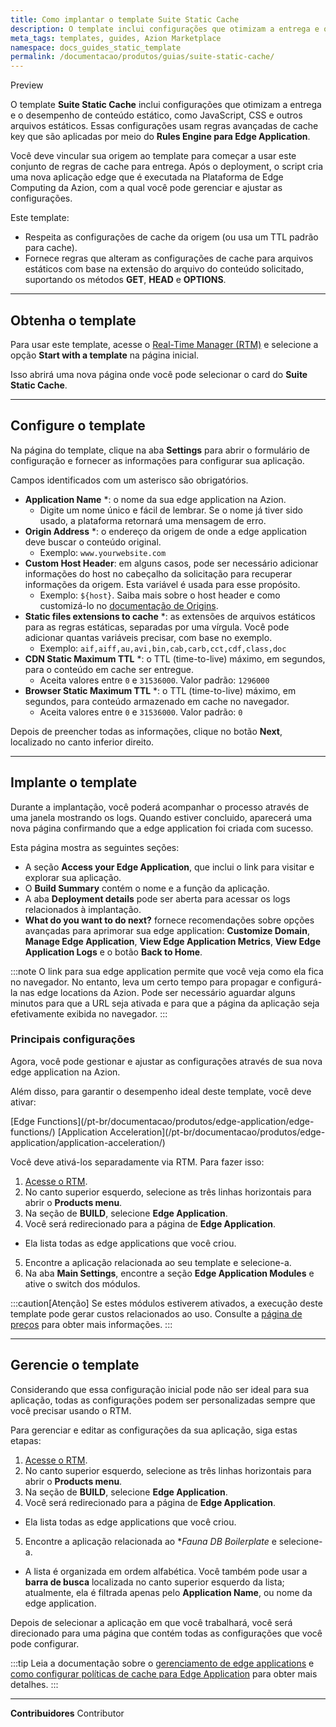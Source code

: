 ```yaml
---
title: Como implantar o template Suite Static Cache
description: O template inclui configurações que otimizam a entrega e o desempenho de conteúdo estático.
meta_tags: templates, guides, Azion Marketplace
namespace: docs_guides_static_template
permalink: /documentacao/produtos/guias/suite-static-cache/
---
```



<Badge variant="accent">
Preview
</Badge>

O template **Suite Static Cache** inclui configurações que otimizam a entrega e o desempenho de conteúdo estático, como JavaScript, CSS e outros arquivos estáticos. Essas configurações usam regras avançadas de cache key que são aplicadas por meio do **Rules Engine para Edge Application**.

Você deve vincular sua origem ao template para começar a usar este conjunto de regras de cache para entrega. Após o deployment, o script cria uma nova aplicação edge que é executada na Plataforma de Edge Computing da Azion, com a qual você pode gerenciar e ajustar as configurações.

Este template:

- Respeita as configurações de cache da origem (ou usa um TTL padrão para cache).
- Fornece regras que alteram as configurações de cache para arquivos estáticos com base na extensão do arquivo do conteúdo solicitado, suportando os métodos **GET**, **HEAD** e **OPTIONS**.

---

## Obtenha o template

Para usar este template, acesse o [Real-Time Manager (RTM)](https://manager.azion.com/) e selecione a opção **Start with a template** na página inicial.

Isso abrirá uma nova página onde você pode selecionar o card do **Suite Static Cache**.

---

## Configure o template

Na página do template, clique na aba **Settings** para abrir o formulário de configuração e fornecer as informações para configurar sua aplicação.

Campos identificados com um asterisco são obrigatórios.

- **Application Name** *: o nome da sua edge application na Azion.
    - Digite um nome único e fácil de lembrar. Se o nome já tiver sido usado, a plataforma retornará uma mensagem de erro.
- **Origin Address** *: o endereço da origem de onde a edge application deve buscar o conteúdo original.
    - Exemplo: `www.yourwebsite.com`
- **Custom Host Header**: em alguns casos, pode ser necessário adicionar informações do host no cabeçalho da solicitação para recuperar informações da origem. Esta variável é usada para esse propósito.
    - Exemplo: `${host}`. Saiba mais sobre o host header e como customizá-lo no [documentação de Origins](/pt-br/documentacao/produtos/edge-application/origins/#host-header).
- **Static files extensions to cache** *: as extensões de arquivos estáticos para as regras estáticas, separadas por uma vírgula. Você pode adicionar quantas variáveis precisar, com base no exemplo.
    - Exemplo: `aif,aiff,au,avi,bin,cab,carb,cct,cdf,class,doc`
- **CDN Static Maximum TTL** *: o TTL (time-to-live) máximo, em segundos, para o conteúdo em cache ser entregue.
    - Aceita valores entre `0` e `31536000`. Valor padrão: `1296000`
- **Browser Static Maximum TTL** *: o TTL (time-to-live) máximo, em segundos, para conteúdo armazenado em cache no navegador.
    - Aceita valores entre `0` e `31536000`. Valor padrão: `0`

Depois de preencher todas as informações, clique no botão **Next**, localizado no canto inferior direito.

---

## Implante o template

Durante a implantação, você poderá acompanhar o processo através de uma janela mostrando os logs. Quando estiver concluido, aparecerá uma nova página confirmando que a edge application foi criada com sucesso.

Esta página mostra as seguintes seções:

- A seção **Access your Edge Application**, que inclui o link para visitar e explorar sua aplicação.
- O **Build Summary** contém o nome e a função da aplicação.
- A aba **Deployment details** pode ser aberta para acessar os logs relacionados à implantação.
- **What do you want to do next?** fornece recomendações sobre opções avançadas para aprimorar sua edge application: **Customize Domain**, **Manage Edge Application**, **View Edge Application Metrics**, **View Edge Application Logs** e o botão **Back to Home**.

:::note
O link para sua edge application permite que você veja como ela fica no navegador. No entanto, leva um certo tempo para propagar e configurá-la nas edge locations da Azion. Pode ser necessário aguardar alguns minutos para que a URL seja ativada e para que a página da aplicação seja efetivamente exibida no navegador.
:::

### Principais configurações

Agora, você pode gestionar e ajustar as configurações através de sua nova edge application na Azion.

Além disso, para garantir o desempenho ideal deste template, você deve ativar:

<Badge>
[Edge Functions](/pt-br/documentacao/produtos/edge-application/edge-functions/)
</Badge>
<Badge>
[Application Acceleration](/pt-br/documentacao/produtos/edge-application/application-acceleration/)
</Badge>

Você deve ativá-los separadamente via RTM. Para fazer isso:

1. [Acesse o RTM](https://manager.azion.com/).
2. No canto superior esquerdo, selecione as três linhas horizontais para abrir o **Products menu**.
3. Na seção de **BUILD**, selecione **Edge Application**.
4. Você será redirecionado para a página de **Edge Application**.
- Ela lista todas as edge applications que você criou.
5. Encontre a aplicação relacionada ao seu template e selecione-a.
6. Na aba **Main Settings**, encontre a seção **Edge Application Modules** e ative o switch dos módulos.

:::caution[Atenção]
Se estes módulos estiverem ativados, a execução deste template pode gerar custos relacionados ao uso. Consulte a [página de preços](https://www.azion.com/pt-br/precos/) para obter mais informações.
:::

---

## Gerencie o template

Considerando que essa configuração inicial pode não ser ideal para sua aplicação, todas as configurações podem ser personalizadas sempre que você precisar usando o RTM.

Para gerenciar e editar as configurações da sua aplicação, siga estas etapas:

1. [Acesse o RTM](https://manager.azion.com/).
2. No canto superior esquerdo, selecione as três linhas horizontais para abrir o **Products menu**.
3. Na seção de **BUILD**, selecione **Edge Application**.
4. Você será redirecionado para a página de **Edge Application**.
- Ela lista todas as edge applications que você criou.
5. Encontre a aplicação relacionada ao **Fauna DB Boilerplate* e selecione-a.
- A lista é organizada em ordem alfabética. Você também pode usar a **barra de busca** localizada no canto superior esquerdo da lista; atualmente, ela é filtrada apenas pelo **Application Name**, ou nome da edge application.

Depois de selecionar a aplicação em que você trabalhará, você será direcionado para uma página que contém todas as configurações que você pode configurar.

:::tip
Leia a documentação sobre o [gerenciamento de edge applications](/pt-br/documentacao/produtos/edge-application/primeiros-passos/) e [como configurar políticas de cache para Edge Application](/pt-br/documentacao/produtos/guias/edge-caching/) para obter mais detalhes.
:::

---


**Contribuidores** <ContributorList>Contributor</ContributorList>